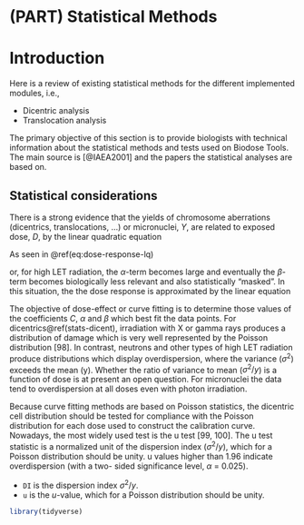 # (PART) Statistical Methods {-}

# Introduction {#stats-intro}
Here is a review of existing statistical methods for the different implemented modules, i.e., 
 
- Dicentric analysis
- Translocation analysis

The primary objective of this section is to provide biologists with technical information about the statistical methods and tests used on Biodose Tools. The main source is [@IAEA2001] and the papers the statistical analyses are based on.

## Statistical considerations {#stats-considerations}

There is a strong evidence that the yields of chromosome aberrations (dicentrics, translocations, ...) or micronuclei, $Y$, are related to exposed dose, $D$, by the linear quadratic equation

\begin{equation} 
  Y = C + \alpha D + \beta D^2
  (\#eq:dose-response-lq)
\end{equation}

As seen in \@ref(eq:dose-response-lq)

or, for high LET radiation, the $\alpha$-term becomes large and eventually the $\beta$-term becomes biologically less relevant and also statistically "masked". In this situation, the the dose response is
approximated by the linear equation

\begin{equation} 
  Y = C + \alpha D
  (\#eq:dose-response-l)
\end{equation}

The objective of dose-effect or curve fitting is to determine those values of the coefficients $C$, $\alpha$ and $\beta$ which best fit the data points. For dicentrics\@ref(stats-dicent), irradiation with X or gamma rays produces a distribution of damage which is very well represented by the Poisson distribution [98]. In contrast, neutrons and other types of high LET radiation produce distributions which display overdispersion, where the variance ($\sigma^{2}$) exceeds the mean (y). Whether the ratio of variance to mean ($\sigma^{2}/y$) is a function of dose is at present an open question. For micronuclei the data tend to overdispersion at all doses even with photon irradiation. 

Because curve fitting methods are based on Poisson statistics, the dicentric cell distribution should be tested for compliance with the Poisson distribution for each dose used to construct the calibration curve. Nowadays, the most widely used test is the u test [99, 100]. The u test statistic is a normalized unit of the dispersion index ($\sigma^{2}/y$), which for a Poisson distribution should be unity. u values higher than 1.96 indicate overdispersion (with a two- sided significance level, $\alpha$ = 0.025).

\begin{equation} 
  u = (\sigma^{2}/y - 1) \sqrt{\frac{N - 1}{2 (1 - 1/X)}}
  (\#eq:u-value)
\end{equation}

- `DI` is the dispersion index $\sigma^{2}/y$.
- `u` is the $u$-value, which for a Poisson distribution should be unity.

```r
library(tidyverse)
```
